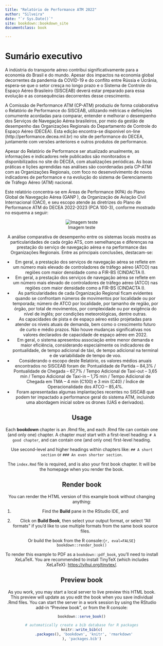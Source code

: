 ```yaml
--- 
title: "Relatório de Performance ATM 2022"
author: "Silveira"
date: "`r Sys.Date()`"
site: bookdown::bookdown_site
documentclass: book

---
```


# Sumário executivo


A indústria do transporte aéreo contribui significativamente para a economia do Brasil e do mundo. Apesar dos impactos na economia global decorrentes da pandemia da COVID-19 e do conflito entre Rússia e Ucrânia, espera-se que o setor cresça no longo prazo e o Sistema de Controle do Espaço Aéreo Brasileiro (SISCEAB) deverá estar preparado para essa evolução e as consequências decorrentes desse crescimento.

A Comissão de Performance ATM (CP-ATM) produziu de forma colaborativa o Relatório de Performance do SISCEAB, utilizando métricas e definições comumente acordadas para comparar, entender e melhorar o desempenho dos Serviços de Navegação Aérea brasileiros, por meio da gestão de desempenho das Organizações Regionais do Departamento de Controle do Espaço Aéreo (DECEA). Esta edição encontra-se disponível on-line (http://performance.decea.mil.br) no site de performance do DECEA, juntamente com versões anteriores e outros produtos de performance.

Apesar do Relatório de Performance ser atualizado anualmente, as informações e indicadores nele publicados são monitorados e disponibilizados no site do DECEA, com atualizações periódicas. As boas práticas e lições aprendidas nas análises são coordenadas pela CP-ATM com as Organizações Regionais, com foco no desenvolvimento de novos indicadores de performance e na evolução do sistema de Gerenciamento de Tráfego Aéreo (ATM) nacional.

Este relatório concentra-se em Áreas de Performance (KPA) do Plano Global de Navegação Aérea (GANP ), da Organização de Aviação Civil Internacional (OACI), e seu escopo atende às diretrizes do Plano de Performance ATM do DECEA 2022-2023 (PCA 100-3), conforme mostrado no esquema a seguir:

<div align="center">
![Imagem teste](imagens/fig1.jpg)
 
 A análise comparativa de desempenho entre os sistemas locais mostra as particularidades de cada órgão ATS, com semelhanças e diferenças na prestação do serviço de navegação aérea e na performance das Organizações Regionais. Entre as principais conclusões, destacam-se:
 
 - Em geral, a prestação dos serviços de navegação aérea se reflete em um número mais elevado de controladores de tráfego aéreo (ATCO) nas regiões com maior densidade como a FIR-BS (CINDACTA I).
 - Em geral, a prestação dos serviços de navegação aérea se reflete em um número mais elevado de controladores de tráfego aéreo (ATCO) nas regiões com maior densidade como a FIR-BS (CINDACTA I).
 - As particularidades de cada Organização Regional ficam evidentes quando se confrontam números de movimentos por localidade ou por temporada; número de ATCO por localidade, por tamanho de região, por órgão, por total de movimentos, por complexidade ou por exigência do nível de inglês; por condições meteorológicas, dentre outras.
 - As capacidades de pista e de espaço aéreo estão projetadas para atender os níveis atuais de demanda, bem como o crescimento futuro de curto e médio prazos. Não houve mudanças significativas nos valores declarados de capacidade de espaço aéreo em 2022.
- Em geral, o sistema apresentou associação entre menor demanda e maior eficiência, considerando especialmente os indicadores de pontualidade, de tempo adicional de táxi, de tempo adicional na terminal e de variabilidade de tempo de voo.
- Considerando o escopo deste Relatório, os valores médios anuais encontrados no SISCEAB foram de: Pontualidade de Partida – 84,3% / Pontualidade de Chegada – 67,7% / Tempo Adicional de Taxi-out – 3,65 min / Tempo Adicional de Taxi-in – 1,75 min / Tempo Adicional de Chegada em TMA – 4 min (C100) e 3 min (C40) / Índice de Operacionalidade dos ATCO – 85,4%.
- Foram apresentadas algumas implantações recentes no SISCAB que podem ter impactado a performance geral do sistema ATM, incluindo uma abordagem inicial sobre os drones (UAS e derivados).

 
 
## Usage 

Each **bookdown** chapter is an .Rmd file, and each .Rmd file can contain one (and only one) chapter. A chapter *must* start with a first-level heading: `# A good chapter`, and can contain one (and only one) first-level heading.

Use second-level and higher headings within chapters like: `## A short section` or `### An even shorter section`.

The `index.Rmd` file is required, and is also your first book chapter. It will be the homepage when you render the book.

## Render book

You can render the HTML version of this example book without changing anything:

1. Find the **Build** pane in the RStudio IDE, and

1. Click on **Build Book**, then select your output format, or select "All formats" if you'd like to use multiple formats from the same book source files.

Or build the book from the R console:```{r, eval=FALSE}
bookdown::render_book()
```

To render this example to PDF as a `bookdown::pdf_book`, you'll need to install XeLaTeX. You are recommended to install TinyTeX (which includes XeLaTeX): <https://yihui.org/tinytex/>.

## Preview book

As you work, you may start a local server to live preview this HTML book. This preview will update as you edit the book when you save individual .Rmd files. You can start the server in a work session by using the RStudio add-in "Preview book", or from the R console:

```r
bookdown::serve_book()
```


```r
# automatically create a bib database for R packages
knitr::write_bib(c(
  .packages(), 'bookdown', 'knitr', 'rmarkdown'
), 'packages.bib')
```
